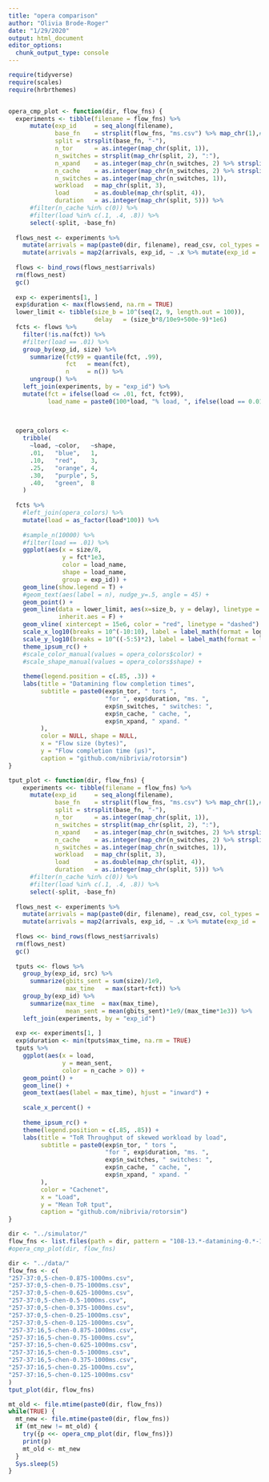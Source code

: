 ```yaml
---
title: "opera comparison"
author: "Olivia Brode-Roger"
date: "1/29/2020"
output: html_document
editor_options: 
  chunk_output_type: console
---
```



```r
  
require(tidyverse)
require(scales)
require(hrbrthemes)


opera_cmp_plot <- function(dir, flow_fns) {
  experiments <- tibble(filename = flow_fns) %>%
      mutate(exp_id     = seq_along(filename),
             base_fn    = strsplit(flow_fns, "ms.csv") %>% map_chr(1),# %>% strsplit("drain-") %>% map_chr(2) ,
             split = strsplit(base_fn, "-"),
             n_tor      = as.integer(map_chr(split, 1)),
             n_switches = strsplit(map_chr(split, 2), ":"),
             n_xpand    = as.integer(map_chr(n_switches, 2) %>% strsplit(., ",") %>% map(2)),
             n_cache    = as.integer(map_chr(n_switches, 2) %>% strsplit(., ",") %>% map(1)),
             n_switches = as.integer(map_chr(n_switches, 1)),
             workload   = map_chr(split, 3),
             load       = as.double(map_chr(split, 4)),
             duration   = as.integer(map_chr(split, 5))) %>% 
      #filter(n_cache %in% c(0)) %>% 
      #filter(load %in% c(.1, .4, .8)) %>% 
      select(-split, -base_fn)
  
  flows_nest <- experiments %>% 
    mutate(arrivals = map(paste0(dir, filename), read_csv, col_types = "--iid-dd")) %>% 
    mutate(arrivals = map2(arrivals, exp_id, ~ .x %>% mutate(exp_id = .y)))
  
  flows <- bind_rows(flows_nest$arrivals)
  rm(flows_nest)
  gc()
  
  exp <- experiments[1, ]
  exp$duration <- max(flows$end, na.rm = TRUE)
  lower_limit <- tibble(size_b = 10^(seq(2, 9, length.out = 100)),
                        delay   = (size_b*8/10e9+500e-9)*1e6)
  fcts <- flows %>%
    filter(!is.na(fct)) %>% 
    #filter(load == .01) %>% 
    group_by(exp_id, size) %>% 
      summarize(fct99 = quantile(fct, .99),
                fct   = mean(fct),
                n     = n()) %>% 
      ungroup() %>% 
    left_join(experiments, by = "exp_id") %>% 
    mutate(fct = ifelse(load <= .01, fct, fct99),
           load_name = paste0(100*load, "% load, ", ifelse(load == 0.01, "avg", "99%-ile")))
  

  
  opera_colors <- 
    tribble(
      ~load, ~color,   ~shape,
      .01,   "blue",   1,
      .10,   "red",    3,
      .25,   "orange", 4,
      .30,   "purple", 5,
      .40,   "green",  8
    )
  
  fcts %>% 
    #left_join(opera_colors) %>% 
    mutate(load = as_factor(load*100)) %>% 
    
    #sample_n(10000) %>% 
    #filter(load == .01) %>% 
    ggplot(aes(x = size/8,
               y = fct*1e3,
               color = load_name,
               shape = load_name,
               group = exp_id)) +
    geom_line(show.legend = T) +
    #geom_text(aes(label = n), nudge_y=.5, angle = 45) +
    geom_point() +
    geom_line(data = lower_limit, aes(x=size_b, y = delay), linetype = "dashed",
              inherit.aes = F) +
    geom_vline( xintercept = 15e6, color = "red", linetype = "dashed") +
    scale_x_log10(breaks = 10^(-10:10), label = label_math(format = log10)) +
    scale_y_log10(breaks = 10^((-5:5)*2), label = label_math(format = log10)) +
    theme_ipsum_rc() +
    #scale_color_manual(values = opera_colors$color) +
    #scale_shape_manual(values = opera_colors$shape) +
    
    theme(legend.position = c(.85, .3)) +
    labs(title = "Datamining flow completion times",
         subtitle = paste0(exp$n_tor, " tors ",
                           "for ", exp$duration, "ms. ",
                           exp$n_switches, " switches: ",
                           exp$n_cache, " cache, ",
                           exp$n_xpand, " xpand. "
         ),
         color = NULL, shape = NULL,
         x = "Flow size (bytes)",
         y = "Flow completion time (μs)",
         caption = "github.com/nibrivia/rotorsim")
}

tput_plot <- function(dir, flow_fns) {
    experiments <<- tibble(filename = flow_fns) %>%
      mutate(exp_id     = seq_along(filename),
             base_fn    = strsplit(flow_fns, "ms.csv") %>% map_chr(1),# %>% strsplit("drain-") %>% map_chr(2) ,
             split = strsplit(base_fn, "-"),
             n_tor      = as.integer(map_chr(split, 1)),
             n_switches = strsplit(map_chr(split, 2), ":"),
             n_xpand    = as.integer(map_chr(n_switches, 2) %>% strsplit(., ",") %>% map(2)),
             n_cache    = as.integer(map_chr(n_switches, 2) %>% strsplit(., ",") %>% map(1)),
             n_switches = as.integer(map_chr(n_switches, 1)),
             workload   = map_chr(split, 3),
             load       = as.double(map_chr(split, 4)),
             duration   = as.integer(map_chr(split, 5))) %>% 
      #filter(n_cache %in% c(0)) %>% 
      #filter(load %in% c(.1, .4, .8)) %>% 
      select(-split, -base_fn)
  
  flows_nest <- experiments %>% 
    mutate(arrivals = map(paste0(dir, filename), read_csv, col_types = "--iid-dd")) %>% 
    mutate(arrivals = map2(arrivals, exp_id, ~ .x %>% mutate(exp_id = .y)))
  
  flows <<- bind_rows(flows_nest$arrivals)
  rm(flows_nest)
  gc()
  
  tputs <<- flows %>%
    group_by(exp_id, src) %>%
      summarize(gbits_sent = sum(size)/1e9,
                max_time   = max(start+fct)) %>%
    group_by(exp_id) %>%
      summarize(max_time  = max(max_time),
                mean_sent = mean(gbits_sent)*1e9/(max_time*1e3)) %>%
    left_join(experiments, by = "exp_id")
    
  exp <<- experiments[1, ]
  exp$duration <- min(tputs$max_time, na.rm = TRUE)
  tputs %>%
    ggplot(aes(x = load,
               y = mean_sent,
               color = n_cache > 0)) +
    geom_point() +
    geom_line() +
    geom_text(aes(label = max_time), hjust = "inward") +
    
    scale_x_percent() +
    
    theme_ipsum_rc() +
    theme(legend.position = c(.85, .85)) +
    labs(title = "ToR Throughput of skewed workload by load",
         subtitle = paste0(exp$n_tor, " tors ",
                           "for ", exp$duration, "ms. ",
                           exp$n_switches, " switches: ",
                           exp$n_cache, " cache, ",
                           exp$n_xpand, " xpand. "
         ),
         color = "Cachenet",
         x = "Load",
         y = "Mean ToR tput",
         caption = "github.com/nibrivia/rotorsim")
}

dir <- "../simulator/"
flow_fns <- list.files(path = dir, pattern = "108-13.*-datamining-0.*-10000ms.csv")
#opera_cmp_plot(dir, flow_fns)

dir <- "../data/"
flow_fns <- c(
"257-37:0,5-chen-0.875-1000ms.csv",
"257-37:0,5-chen-0.75-1000ms.csv",
"257-37:0,5-chen-0.625-1000ms.csv",
"257-37:0,5-chen-0.5-1000ms.csv",
"257-37:0,5-chen-0.375-1000ms.csv",
"257-37:0,5-chen-0.25-1000ms.csv",
"257-37:0,5-chen-0.125-1000ms.csv",
"257-37:16,5-chen-0.875-1000ms.csv",
"257-37:16,5-chen-0.75-1000ms.csv",
"257-37:16,5-chen-0.625-1000ms.csv",
"257-37:16,5-chen-0.5-1000ms.csv",
"257-37:16,5-chen-0.375-1000ms.csv",
"257-37:16,5-chen-0.25-1000ms.csv",
"257-37:16,5-chen-0.125-1000ms.csv"
)
tput_plot(dir, flow_fns)
```

```r
mt_old <- file.mtime(paste0(dir, flow_fns))
while(TRUE) {
  mt_new <- file.mtime(paste0(dir, flow_fns))
  if (mt_new != mt_old) {
    try({p <<- opera_cmp_plot(dir, flow_fns)})
    print(p)
    mt_old <- mt_new
  }
  Sys.sleep(5)
}
```
